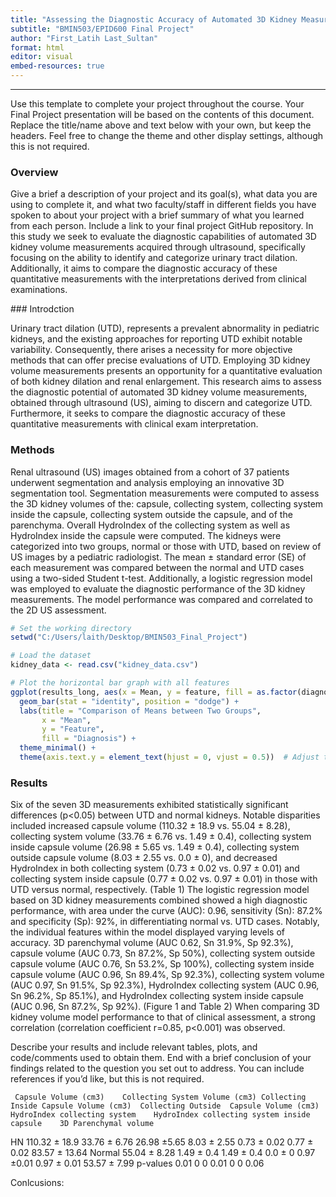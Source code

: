 ---
title: "Assessing the Diagnostic Accuracy of Automated 3D Kidney Measurements in Detecting Urinary Tract Dilations"
subtitle: "BMIN503/EPID600 Final Project"
author: "First_Latih Last_Sultan"
format: html
editor: visual
embed-resources: true
---

------------------------------------------------------------------------

Use this template to complete your project throughout the course. Your Final Project presentation will be based on the contents of this document. Replace the title/name above and text below with your own, but keep the headers. Feel free to change the theme and other display settings, although this is not required.

### Overview

Give a brief a description of your project and its goal(s), what data you are using to complete it, and what two faculty/staff in different fields you have spoken to about your project with a brief summary of what you learned from each person. Include a link to your final project GitHub repository. In this study we seek to evaluate the diagnostic capabilities of automated 3D kidney volume measurements acquired through ultrasound, specifically focusing on the ability to identify and categorize urinary tract dilation. Additionally, it aims to compare the diagnostic accuracy of these quantitative measurements with the interpretations derived from clinical examinations.

\### Introdction

Urinary tract dilation (UTD), represents a prevalent abnormality in pediatric kidneys, and the existing approaches for reporting UTD exhibit notable variability. Consequently, there arises a necessity for more objective methods that can offer precise evaluations of UTD. Employing 3D kidney volume measurements presents an opportunity for a quantitative evaluation of both kidney dilation and renal enlargement. This research aims to assess the diagnostic potential of automated 3D kidney volume measurements, obtained through ultrasound (US), aiming to discern and categorize UTD. Furthermore, it seeks to compare the diagnostic accuracy of these quantitative measurements with clinical exam interpretation.

### Methods

Renal ultrasound (US) images obtained from a cohort of 37 patients underwent segmentation and analysis employing an innovative 3D segmentation tool. Segmentation measurements were computed to assess the 3D kidney volumes of the: capsule, collecting system, collecting system inside the capsule, collecting system outside the capsule, and of the parenchyma. Overall HydroIndex of the collecting system as well as HydroIndex inside the capsule were computed. The kidneys were categorized into two groups, normal or those with UTD, based on review of US images by a pediatric radiologist. The mean ± standard error (SE) of each measurement was compared between the normal and UTD cases using a two-sided Student t-test. Additionally, a logistic regression model was employed to evaluate the diagnostic performance of the 3D kidney measurements. The model performance was compared and correlated to the 2D US assessment.

```{r}
# Set the working directory
setwd("C:/Users/laith/Desktop/BMIN503_Final_Project")

# Load the dataset
kidney_data <- read.csv("kidney_data.csv")

```

```{r}
# Plot the horizontal bar graph with all features
ggplot(results_long, aes(x = Mean, y = feature, fill = as.factor(diagnosis))) +
  geom_bar(stat = "identity", position = "dodge") +
  labs(title = "Comparison of Means between Two Groups",
       x = "Mean",
       y = "Feature",
       fill = "Diagnosis") +
  theme_minimal() +
  theme(axis.text.y = element_text(hjust = 0, vjust = 0.5))  # Adjust the position of y-axis labels


```

### Results

Six of the seven 3D measurements exhibited statistically significant differences (p\<0.05) between UTD and normal kidneys. Notable disparities included increased capsule volume (110.32 ± 18.9 vs. 55.04 ± 8.28), collecting system volume (33.76 ± 6.76 vs. 1.49 ± 0.4), collecting system inside capsule volume (26.98 ± 5.65 vs. 1.49 ± 0.4), collecting system outside capsule volume (8.03 ± 2.55 vs. 0.0 ± 0), and decreased HydroIndex in both collecting system (0.73 ± 0.02 vs. 0.97 ± 0.01) and collecting system inside capsule (0.77 ± 0.02 vs. 0.97 ± 0.01) in those with UTD versus normal, respectively. (Table 1) The logistic regression model based on 3D kidney measurements combined showed a high diagnostic performance, with area under the curve (AUC): 0.96, sensitivity (Sn): 87.2% and specificity (Sp): 92%, in differentiating normal vs. UTD cases. Notably, the individual features within the model displayed varying levels of accuracy. 3D parenchymal volume (AUC 0.62, Sn 31.9%, Sp 92.3%), capsule volume (AUC 0.73, Sn 87.2%, Sp 50%), collecting system outside capsule volume (AUC 0.76, Sn 53.2%, Sp 100%), collecting system inside capsule volume (AUC 0.96, Sn 89.4%, Sp 92.3%), collecting system volume (AUC 0.97, Sn 91.5%, Sp 92.3%), HydroIndex collecting system (AUC 0.96, Sn 96.2%, Sp 85.1%), and HydroIndex collecting system inside capsule (AUC 0.96, Sn 87.2%, Sp 92%). (Figure 1 and Table 2) When comparing 3D kidney volume model performance to that of clinical assessment, a strong correlation (correlation coefficient r=0.85, p\<0.001) was observed.

Describe your results and include relevant tables, plots, and code/comments used to obtain them. End with a brief conclusion of your findings related to the question you set out to address. You can include references if you'd like, but this is not required.

```         
 Capsule Volume (cm3)    Collecting System Volume (cm3) Collecting Inside Capsule Volume (cm3)  Collecting Outside  Capsule Volume (cm3)    HydroIndex collecting system    HydroIndex collecting system inside  capsule    3D Parenchymal volume
```

HN 110.32 ± 18.9 33.76 ± 6.76 26.98 ±5.65 8.03 ± 2.55 0.73 ± 0.02 0.77 ± 0.02 83.57 ± 13.64 Normal 55.04 ± 8.28 1.49 ± 0.4 1.49 ± 0.4 0.0 ± 0 0.97 ±0.01 0.97 ± 0.01 53.57 ± 7.99 p-values 0.01 0 0 0.01 0 0 0.06

Conlcusions:
